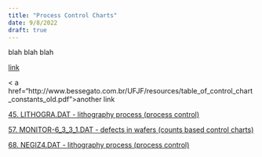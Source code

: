 ```yaml
---
title: "Process Control Charts"
date: 9/8/2022
draft: true
---
```



blah blah blah


<a href="https://www.itl.nist.gov/div898/handbook/index.htm">link</a>

< a href="http://www.bessegato.com.br/UFJF/resources/table_of_control_chart_constants_old.pdf">another link</a>

<a href="https://www.itl.nist.gov/div898/handbook/datasets/LITHOGRA.DAT">45. LITHOGRA.DAT - lithography process (process control)</a>

<a href="https://www.itl.nist.gov/div898/handbook/datasets/MONITOR-6_3_3_1.DAT">57. MONITOR-6_3_3_1.DAT - defects in wafers (counts based control charts)</a>

<a href="https://www.itl.nist.gov/div898/handbook/datasets/NEGIZ4.DAT">68. NEGIZ4.DAT - lithography process (process control)</a>